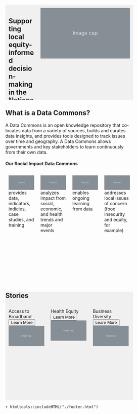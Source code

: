 <style>
* {
  box-sizing: border-box;
}

/* Create two unequal columns that floats next to each other */
.column {
  float: left;
  padding: 10px;
  height: 300px; /* Should be removed. Only for demonstration */
}

.left {
  width: 25%;
}

.right {
  width: 75%;
}

/* Clear floats after the columns */
.row:after {
  content: "";
  display: table;
  clear: both;
}
</style>

<div class="card mb-3 row" style="background-color:#F0F0F0">
  <div class="column left">
  <div class="card-header"> <h2> Supporting local equity-informed decision-making in the National Capital Region </h2> </div>
  <div class="card-body">
  <p class="card-text">  We provide <b>actionable data for local-level decision-making</b> by creating new <b>below county-level datasets and measures</b> derived from publicly collectible data sources. We aim to <b>inform equitable and sustainable growth</b> in Virginia and the National Capital Region. </p>
  <h4 class="card-title"> Data - Applications - Tools - Methods </h4>
  </div>
  </div>
  <div class="column right">
  <svg xmlns="http://www.w3.org/2000/svg" class="d-block user-select-none" width="100%" height="200" aria-label="Placeholder: Image cap" focusable="false" role="img" preserveAspectRatio="xMidYMid slice" viewBox="0 0 318 180" style="font-size:1.125rem;text-anchor:middle">
    <rect width="100%" height="100%" fill="#868e96"></rect>
    <text x="50%" y="50%" fill="#dee2e6" dy=".3em">Image cap</text>
  </svg>
  </div>
</div>

<div class="card mb-3">
  <div class="card-header"> <h2> What is a Data Commons? </h2> </div>
  <div class="card-body">
  <p class="card-text">  A Data Commons is an open knowledge repository that co-locates data from a variety of sources, builds and curates data insights, and provides tools designed to track issues over time and geography. A Data Commons allows governments and key stakeholders to learn continuously from their own data. </p>
  <h4 class="card-title"> Our Social Impact Data Commons </h4>
  </div>
  </div>
  <div class="card mb-3 row">
  <div class="card text-white bg-primary mb-3 column left" style="width:25%;">
  <svg xmlns="http://www.w3.org/2000/svg" class="d-block user-select-none" width="100%" height="200" aria-label="Placeholder: Image cap" focusable="false" role="img" preserveAspectRatio="xMidYMid slice" viewBox="0 0 318 180" style="font-size:1.125rem;text-anchor:middle">
  <rect width="100%" height="100%" fill="#868e96"></rect>
  <text x="50%" y="50%" fill="#dee2e6" dy=".3em">Image cap</text>
  </svg>
  <div class="card-header">provides data, indicators, indicies, case studies, and training </div>
  </div>
  <div class="card text-white bg-primary mb-3 column left" style="width:25%;">
  <svg xmlns="http://www.w3.org/2000/svg" class="d-block user-select-none" width="100%" height="200" aria-label="Placeholder: Image cap" focusable="false" role="img" preserveAspectRatio="xMidYMid slice" viewBox="0 0 318 180" style="font-size:1.125rem;text-anchor:middle">
  <rect width="100%" height="100%" fill="#868e96"></rect>
  <text x="50%" y="50%" fill="#dee2e6" dy=".3em">Image cap</text>
  <div class="card-header">analyzes impact from social, economic, and health trends
and major events </div>
  </div>
  <div class="card text-white bg-primary mb-3 column left" style="width:25%;">
  <svg xmlns="http://www.w3.org/2000/svg" class="d-block user-select-none" width="100%" height="200" aria-label="Placeholder: Image cap" focusable="false" role="img" preserveAspectRatio="xMidYMid slice" viewBox="0 0 318 180" style="font-size:1.125rem;text-anchor:middle">
  <rect width="100%" height="100%" fill="#868e96"></rect>
  <text x="50%" y="50%" fill="#dee2e6" dy=".3em">Image cap</text>
  <div class="card-header">enables ongoing learning from data </div>
  </div>
  <div class="card text-white bg-primary mb-3 column left" style="width:25%;">
  <svg xmlns="http://www.w3.org/2000/svg" class="d-block user-select-none" width="100%" height="200" aria-label="Placeholder: Image cap" focusable="false" role="img" preserveAspectRatio="xMidYMid slice" viewBox="0 0 318 180" style="font-size:1.125rem;text-anchor:middle">
  <rect width="100%" height="100%" fill="#868e96"></rect>
  <text x="50%" y="50%" fill="#dee2e6" dy=".3em">Image cap</text>
  <div class="card-header">addresses local issues of concern (food insecurity and equity, for example) </div>
  </div>
</div>
<br>
<br>

<div class="card mb-3 row" style="background-color:#F0F0F0">
  <div class="card-header"> <h2> Stories </h2> </div>
  <div class="card text-white bg-primary mb-3 column left" style="width:33%;">
  <div class="card-header">Access to Broadband</div>
  <button type="button" class="btn btn-secondary">Learn More</button>
  <svg xmlns="http://www.w3.org/2000/svg" class="d-block user-select-none" width="100%" height="200" aria-label="Placeholder: Image cap" focusable="false" role="img" preserveAspectRatio="xMidYMid slice" viewBox="0 0 318 180" style="font-size:1.125rem;text-anchor:middle">
  <rect width="100%" height="100%" fill="#868e96"></rect>
  <text x="50%" y="50%" fill="#dee2e6" dy=".3em">Image cap</text>
  </div>
  <div class="card text-white bg-primary mb-3 column left" style="width:33%;">
  <div class="card-header">Health Equity</div>
  <button type="button" class="btn btn-secondary">Learn More</button>
  <svg xmlns="http://www.w3.org/2000/svg" class="d-block user-select-none" width="100%" height="200" aria-label="Placeholder: Image cap" focusable="false" role="img" preserveAspectRatio="xMidYMid slice" viewBox="0 0 318 180" style="font-size:1.125rem;text-anchor:middle">
  <rect width="100%" height="100%" fill="#868e96"></rect>
  <text x="50%" y="50%" fill="#dee2e6" dy=".3em">Image cap</text>
  </div>
  <div class="card text-white bg-primary mb-3 column left" style="width:33%;">
  <div class="card-header">Business Diversity</div>
  <button type="button" class="btn btn-secondary">Learn More</button>
  <svg xmlns="http://www.w3.org/2000/svg" class="d-block user-select-none" width="100%" height="200" aria-label="Placeholder: Image cap" focusable="false" role="img" preserveAspectRatio="xMidYMid slice" viewBox="0 0 318 180" style="font-size:1.125rem;text-anchor:middle">
  <rect width="100%" height="100%" fill="#868e96"></rect>
  <text x="50%" y="50%" fill="#dee2e6" dy=".3em">Image cap</text>
  </div>
  </div>
</div>

`r htmltools::includeHTML("./footer.html")`

